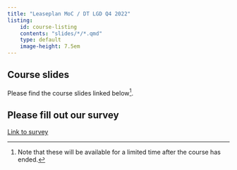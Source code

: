 ```yaml
---
title: "Leaseplan MoC / DT LGD Q4 2022"
listing: 
    id: course-listing
    contents: "slides/*/*.qmd"
    type: default
    image-height: 7.5em
---
```


## Course slides

Please find the course slides linked below[^1]. 

[^1]:Note that these will be available for a limited time after the course has ended.

::: {#course-listing}
:::

## Please fill out our survey

[Link to survey](https://forms.gle/nPxnCuJqRKscFu827)
